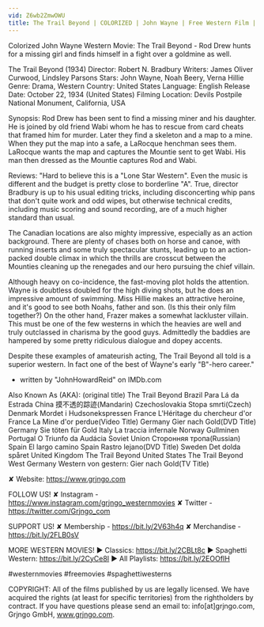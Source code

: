 ```yaml
---
vid: Z6wb2ZmwOWU
title: The Trail Beyond | COLORIZED | John Wayne | Free Western Film | Old West Movie
---
```


Colorized John Wayne Western Movie: The Trail Beyond - Rod Drew hunts for a missing girl and finds himself in a fight over a goldmine as well.

The Trail Beyond (1934)
Director: Robert N. Bradbury
Writers: James Oliver Curwood, Lindsley Parsons
Stars: John Wayne, Noah Beery, Verna Hillie
Genre: Drama, Western
Country: United States
Language: English
Release Date: October 22, 1934 (United States)
Filming Location: Devils Postpile National Monument, California, USA

Synopsis:
Rod Drew has been sent to find a missing miner and his daughter. He is joined by old friend Wabi whom he has to rescue from card cheats that framed him for murder. Later they find a skeleton and a map to a mine. When they put the map into a safe, a LaRocque henchman sees them. LaRocque wants the map and captures the Mountie sent to get Wabi. His man then dressed as the Mountie captures Rod and Wabi.

Reviews:
"Hard to believe this is a "Lone Star Western". Even the music is different and the budget is pretty close to borderline "A". True, director Bradbury is up to his usual editing tricks, including disconcerting whip pans that don't quite work and odd wipes, but otherwise technical credits, including music scoring and sound recording, are of a much higher standard than usual.

The Canadian locations are also mighty impressive, especially as an action background. There are plenty of chases both on horse and canoe, with running inserts and some truly spectacular stunts, leading up to an action-packed double climax in which the thrills are crosscut between the Mounties cleaning up the renegades and our hero pursuing the chief villain.

Although heavy on co-incidence, the fast-moving plot holds the attention. Wayne is doubtless doubled for the high diving shots, but he does an impressive amount of swimming. Miss Hillie makes an attractive heroine, and it's good to see both Noahs, father and son. (Is this their only film together?) On the other hand, Frazer makes a somewhat lackluster villain. This must be one of the few westerns in which the heavies are well and truly outclassed in charisma by the good guys. Admittedly the baddies are hampered by some pretty ridiculous dialogue and dopey accents.

Despite these examples of amateurish acting, The Trail Beyond all told is a superior western. In fact one of the best of Wayne's early "B"-hero career."
- written by "JohnHowardReid" on IMDb.com

Also Known As (AKA):
(original title) The Trail Beyond
Brazil Para Lá da Estrada
China 摸不透的踪迹(Mandarin)
Czechoslovakia Stopa smrti(Czech)
Denmark Mordet i Hudsonekspressen
France L'Héritage du chercheur d'or
France La Mine d'or perdue(Video Title)
Germany Gier nach Gold(DVD Title)
Germany Sie töten für Gold
Italy La traccia infernale
Norway Gullminen
Portugal O Triunfo da Audácia
Soviet Union Сторонняя тропа(Russian)
Spain El largo camino
Spain Rastro lejano(DVD Title)
Sweden Det dolda spåret
United Kingdom The Trail Beyond
United States The Trail Beyond
West Germany Western von gestern: Gier nach Gold(TV Title)

✘ Website: https://www.grjngo.com

FOLLOW US!
✘ Instagram - https://www.instagram.com/grjngo_westernmovies
✘ Twitter - https://twitter.com/Grjngo_com

SUPPORT US!
✘ Membership - https://bit.ly/2V63h4q
✘ Merchandise - https://bit.ly/2FLB0sV

MORE WESTERN MOVIES! 
► Classics: https://bit.ly/2CBLt8c 
► Spaghetti Western: https://bit.ly/2CyCe8I 
► All Playlists: https://bit.ly/2EOOfIH 

#westernmovies #freemovies #spaghettiwesterns

COPYRIGHT: All of the films published by us are legally licensed. We have acquired the rights (at least for specific territories) from the rightholders by contract. If you have questions please send an email to: info[at]grjngo.com, Grjngo GmbH, www.grjngo.com.